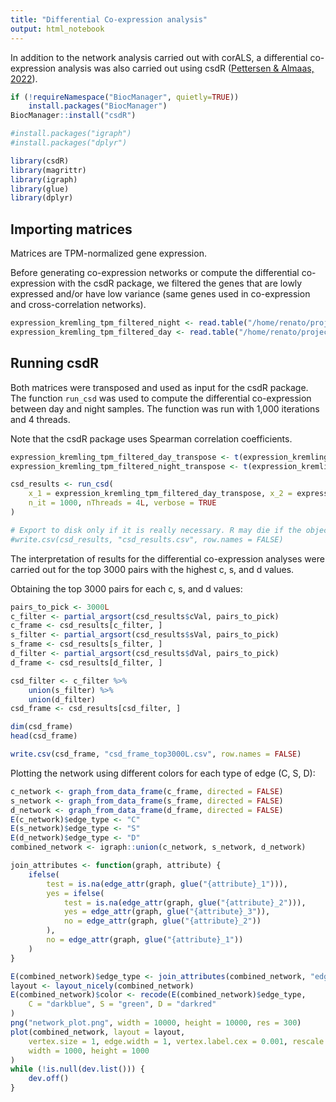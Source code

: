 ```yaml
---
title: "Differential Co-expression analysis"
output: html_notebook
---
```


In addition to the network analysis carried out with corALS, a differential co-expression analysis was also carried out using csdR ([Pettersen & Almaas, 2022](https://link.springer.com/article/10.1186/s12859-022-04605-1)).

```r
if (!requireNamespace("BiocManager", quietly=TRUE))
    install.packages("BiocManager")
BiocManager::install("csdR")

#install.packages("igraph")
#install.packages("dplyr")

library(csdR)
library(magrittr)
library(igraph)
library(glue)
library(dplyr)
```

## Importing matrices

Matrices are TPM-normalized gene expression.

Before generating co-expression networks or compute the differential co-expression with the csdR package, we filtered the genes that are lowly expressed and/or have low variance (same genes used in co-expression and cross-correlation networks). 


```r
expression_kremling_tpm_filtered_night <- read.table("/home/renato/projects/fapesp_bepe_pd/transcriptome/expression_kremling_tpm_filtered_night.tsv", header = TRUE, sep = "\t", row.names = 1)
expression_kremling_tpm_filtered_day <- read.table("/home/renato/projects/fapesp_bepe_pd/transcriptome/expression_kremling_tpm_filtered_day.tsv", header = TRUE, sep = "\t", row.names = 1)
```

## Running csdR

Both matrices were transposed and used as input for the csdR package.
The function `run_csd` was used to compute the differential co-expression between day and night samples. The function was run with 1,000 iterations and 4 threads.

Note that the csdR package uses Spearman correlation coefficients.

```r
expression_kremling_tpm_filtered_day_transpose <- t(expression_kremling_tpm_filtered_day)
expression_kremling_tpm_filtered_night_transpose <- t(expression_kremling_tpm_filtered_night)

csd_results <- run_csd(
    x_1 = expression_kremling_tpm_filtered_day_transpose, x_2 = expression_kremling_tpm_filtered_night_transpose,
    n_it = 1000, nThreads = 4L, verbose = TRUE
)

# Export to disk only if it is really necessary. R may die if the object is too big.
#write.csv(csd_results, "csd_results.csv", row.names = FALSE)
```


The interpretation of results for the differential co-expression analyses were carried out for the top 3000 pairs with the highest c, s, and d values.

Obtaining the top 3000 pairs for each c, s, and d values:

```r
pairs_to_pick <- 3000L
c_filter <- partial_argsort(csd_results$cVal, pairs_to_pick)
c_frame <- csd_results[c_filter, ]
s_filter <- partial_argsort(csd_results$sVal, pairs_to_pick)
s_frame <- csd_results[s_filter, ]
d_filter <- partial_argsort(csd_results$dVal, pairs_to_pick)
d_frame <- csd_results[d_filter, ]

csd_filter <- c_filter %>%
    union(s_filter) %>%
    union(d_filter)
csd_frame <- csd_results[csd_filter, ]

dim(csd_frame)
head(csd_frame)

write.csv(csd_frame, "csd_frame_top3000L.csv", row.names = FALSE)
```


Plotting the network using different colors for each type of edge (C, S, D):

```r
c_network <- graph_from_data_frame(c_frame, directed = FALSE)
s_network <- graph_from_data_frame(s_frame, directed = FALSE)
d_network <- graph_from_data_frame(d_frame, directed = FALSE)
E(c_network)$edge_type <- "C"
E(s_network)$edge_type <- "S"
E(d_network)$edge_type <- "D"
combined_network <- igraph::union(c_network, s_network, d_network)

join_attributes <- function(graph, attribute) {
    ifelse(
        test = is.na(edge_attr(graph, glue("{attribute}_1"))),
        yes = ifelse(
            test = is.na(edge_attr(graph, glue("{attribute}_2"))),
            yes = edge_attr(graph, glue("{attribute}_3")),
            no = edge_attr(graph, glue("{attribute}_2"))
        ),
        no = edge_attr(graph, glue("{attribute}_1"))
    )
}

E(combined_network)$edge_type <- join_attributes(combined_network, "edge_type")
layout <- layout_nicely(combined_network)
E(combined_network)$color <- recode(E(combined_network)$edge_type,
    C = "darkblue", S = "green", D = "darkred"
)
png("network_plot.png", width = 10000, height = 10000, res = 300)
plot(combined_network, layout = layout,
    vertex.size = 1, edge.width = 1, vertex.label.cex = 0.001, rescale = TRUE,
    width = 1000, height = 1000
)
while (!is.null(dev.list())) {
    dev.off()
}

```